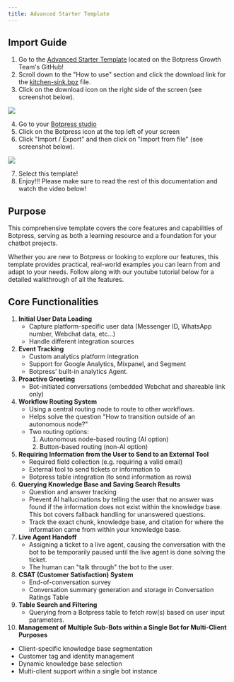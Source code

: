 ```yaml
---
title: Advanced Starter Template
---
```



## Import Guide

1. Go to the [Advanced Starter Template](https://github.com/botpress/growth/tree/master/advanced-starter-bot-template) located on the Botpress Growth Team's GitHub!
2. Scroll down to the "How to use" section and click the download link for the [kitchen-sink.bpz](https://github.com/botpress/growth/blob/master/advanced-starter-bot-template/kitchen-sink.bpz) file.
3. Click on the download icon on the right side of the screen (see screenshot below).

<img src="./assets/download-start-github.png" />

4. Go to your [Botpress studio](https://studio.botpress.cloud)
5. Click on the Botpress icon at the top left of your screen
6. Click "Import / Export" and then click on "Import from file" (see screenshot below).

<img src="./assets/import-bot.png" />

7. Select this template!
8. Enjoy!!! Please make sure to read the rest of this documentation and watch the video below!

## Purpose

This comprehensive template covers the core features and capabilities of Botpress, serving as both a learning resource and a foundation for your chatbot projects.

Whether you are new to Botpress or looking to explore our features, this template provides practical, real-world examples you can learn from and adapt to your needs. Follow along with our youtube tutorial below for a detailed walkthrough of all the features.

<Youtube url="https://www.youtube.com/embed/-N4OoKg_w4I?si=0OrPkHzFgHqbAmvF" />

## Core Functionalities

1. **Initial User Data Loading**
   - Capture platform-specific user data (Messenger ID, WhatsApp number, Webchat data, etc...)
   - Handle different integration sources
2. **Event Tracking**
   - Custom analytics platform integration
   - Support for Google Analytics, Mixpanel, and Segment
   - Botpress' built-in analytics Agent.
3. **Proactive Greeting**
   - Bot-initiated conversations (embedded Webchat and shareable link only)
4. **Workflow Routing System**
   - Using a central routing node to route to other workflows.
   - Helps solve the question "How to transition outside of an autonomous node?"
   - Two routing options:
     1. Autonomous node-based routing (AI option)
     2. Button-based routing (non-AI option)
5. **Requiring Information from the User to Send to an External Tool**
   - Required field collection (e.g. requiring a valid email)
   - External tool to send tickets or information to
   - Botpress table integration (to send information as rows)
6. **Querying Knowledge Base and Saving Search Results**
   - Question and answer tracking
   - Prevent AI hallucinations by telling the user that no answer was found if the information does not exist within the knowledge base. This bot covers fallback handling for unanswered questions.
   - Track the exact chunk, knowledge base, and citation for where the information came from within your knowledge base.
7. **Live Agent Handoff**
   - Assigning a ticket to a live agent, causing the conversation with the bot to be temporarily paused until the live agent is done solving the ticket.
   - The human can "talk through" the bot to the user.
8. **CSAT (Customer Satisfaction) System**
   - End-of-conversation survey
   - Conversation summary generation and storage in Conversation Ratings Table
9. **Table Search and Filtering**
   - Querying from a Botpress table to fetch row(s) based on user input parameters.
10. **Management of Multiple Sub-Bots within a Single Bot for Multi-Client Purposes**
   - Client-specific knowledge base segmentation
   - Customer tag and identity management
   - Dynamic knowledge base selection
   - Multi-client support within a single bot instance
